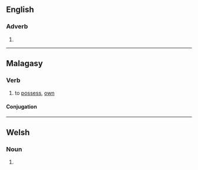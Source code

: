 {{also|mañana}}

==English==

===Adverb===
{{en-adv|-}}

# {{alternative spelling of|mañana|lang=en}}

----

==Malagasy==

===Verb===
{{head|mg|verb}}

# to [[possess]], [[own]]

====Conjugation====
{{mg-verb-af|a|na|na|na|q=b|v=yes}}

----

==Welsh==

===Noun===
{{head|cy|mutated noun}}

# {{nasal mutation of|banana|lang=cy}}